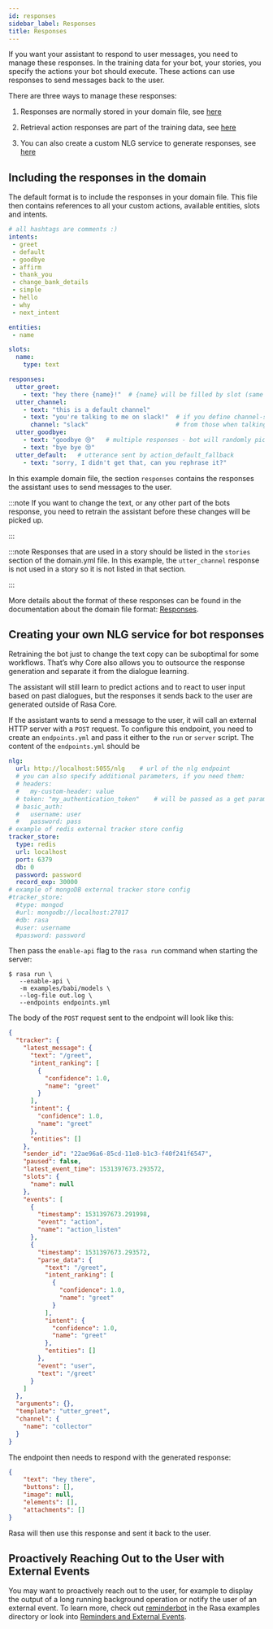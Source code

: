 ```yaml
---
id: responses
sidebar_label: Responses
title: Responses
---
```


If you want your assistant to respond to user messages, you need to manage
these responses. In the training data for your bot,
your stories, you specify the actions your bot
should execute. These actions
can use responses to send messages back to the user.

There are three ways to manage these responses:

1. Responses are normally stored in your domain file, see [here](/docs/core/domains#domain-responses)

2. Retrieval action responses are part of the training data, see [here](/docs/core/retrieval-actions)

3. You can also create a custom NLG service to generate responses, see [here](/docs/core/responses#custom-nlg-service)

<a aria-hidden="true" tabIndex="-1" className="anchor enhancedAnchor" id="in-domain-responses"></a>

## Including the responses in the domain

The default format is to include the responses in your domain file.
This file then contains references to all your custom actions,
available entities, slots and intents.

```yaml
# all hashtags are comments :)
intents:
 - greet
 - default
 - goodbye
 - affirm
 - thank_you
 - change_bank_details
 - simple
 - hello
 - why
 - next_intent

entities:
 - name

slots:
  name:
    type: text

responses:
  utter_greet:
    - text: "hey there {name}!"  # {name} will be filled by slot (same name) or by custom action
  utter_channel:
    - text: "this is a default channel"
    - text: "you're talking to me on slack!"  # if you define channel-specific utterances, the bot will pick
      channel: "slack"                        # from those when talking on that specific channel
  utter_goodbye:
    - text: "goodbye 😢"   # multiple responses - bot will randomly pick one of them
    - text: "bye bye 😢"
  utter_default:   # utterance sent by action_default_fallback
    - text: "sorry, I didn't get that, can you rephrase it?"
```

In this example domain file, the section `responses` contains the
responses the assistant uses to send messages to the user.

:::note
If you want to change the text, or any other part of the bots response,
you need to retrain the assistant before these changes will be picked up.

:::

:::note
Responses that are used in a story should be listed in the `stories`
section of the domain.yml file. In this example, the `utter_channel`
response is not used in a story so it is not listed in that section.

:::

More details about the format of these responses can be found in the
documentation about the domain file format: [Responses](/docs/core/domains#domain-responses).

<a aria-hidden="true" tabIndex="-1" className="anchor enhancedAnchor" id="custom-nlg-service"></a>

## Creating your own NLG service for bot responses

Retraining the bot just to change the text copy can be suboptimal for
some workflows. That’s why Core also allows you to outsource the
response generation and separate it from the dialogue learning.

The assistant will still learn to predict actions and to react to user input
based on past dialogues, but the responses it sends back to the user
are generated outside of Rasa Core.

If the assistant wants to send a message to the user, it will call an
external HTTP server with a `POST` request. To configure this endpoint,
you need to create an `endpoints.yml` and pass it either to the `run`
or `server` script. The content of the `endpoints.yml` should be

```yaml
nlg:
  url: http://localhost:5055/nlg    # url of the nlg endpoint
  # you can also specify additional parameters, if you need them:
  # headers:
  #   my-custom-header: value
  # token: "my_authentication_token"    # will be passed as a get parameter
  # basic_auth:
  #   username: user
  #   password: pass
# example of redis external tracker store config
tracker_store:
  type: redis
  url: localhost
  port: 6379
  db: 0
  password: password
  record_exp: 30000
# example of mongoDB external tracker store config
#tracker_store:
  #type: mongod
  #url: mongodb://localhost:27017
  #db: rasa
  #user: username
  #password: password
```

Then pass the `enable-api` flag to the `rasa run` command when starting
the server:

```shell
$ rasa run \
   --enable-api \
   -m examples/babi/models \
   --log-file out.log \
   --endpoints endpoints.yml
```

The body of the `POST` request sent to the endpoint will look
like this:

```json
{
  "tracker": {
    "latest_message": {
      "text": "/greet",
      "intent_ranking": [
        {
          "confidence": 1.0,
          "name": "greet"
        }
      ],
      "intent": {
        "confidence": 1.0,
        "name": "greet"
      },
      "entities": []
    },
    "sender_id": "22ae96a6-85cd-11e8-b1c3-f40f241f6547",
    "paused": false,
    "latest_event_time": 1531397673.293572,
    "slots": {
      "name": null
    },
    "events": [
      {
        "timestamp": 1531397673.291998,
        "event": "action",
        "name": "action_listen"
      },
      {
        "timestamp": 1531397673.293572,
        "parse_data": {
          "text": "/greet",
          "intent_ranking": [
            {
              "confidence": 1.0,
              "name": "greet"
            }
          ],
          "intent": {
            "confidence": 1.0,
            "name": "greet"
          },
          "entities": []
        },
        "event": "user",
        "text": "/greet"
      }
    ]
  },
  "arguments": {},
  "template": "utter_greet",
  "channel": {
    "name": "collector"
  }
}
```

The endpoint then needs to respond with the generated response:

```json
{
    "text": "hey there",
    "buttons": [],
    "image": null,
    "elements": [],
    "attachments": []
}
```

Rasa will then use this response and sent it back to the user.

<a aria-hidden="true" tabIndex="-1" className="anchor enhancedAnchor" id="external-events"></a>

## Proactively Reaching Out to the User with External Events

You may want to proactively reach out to the user,
for example to display the output of a long running background operation
or notify the user of an external event.
To learn more, check out [reminderbot](https://github.com/RasaHQ/rasa/blob/master/examples/reminderbot/README.md) in
the Rasa examples directory or look into [Reminders and External Events](/docs/core/reminders-and-external-events).
